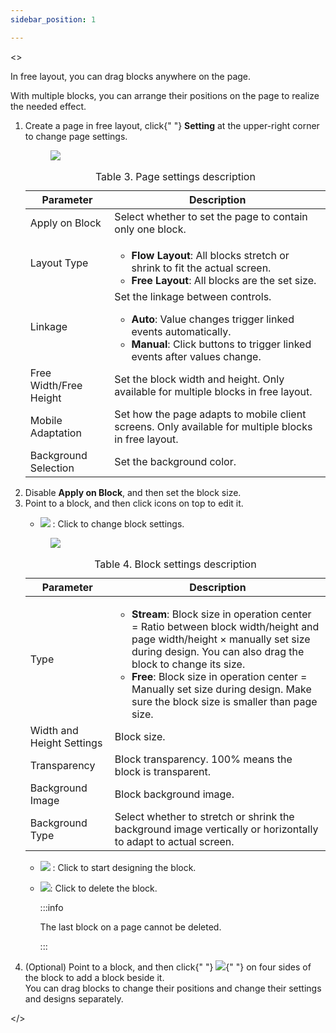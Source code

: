 ```yaml
---
sidebar_position: 1

---
```


<>
<div>
    <section className="section">
      <p>In free layout, you can drag blocks anywhere on the page.</p>
    </section>
  </div>
  <article
    className="nested3"
    aria-labelledby="arranging_page_blocks__title_ly2_yqq_j5b"
    id="arranging_page_blocks"
  >



<div>
<section className="section">
        <p>
          With multiple blocks, you can arrange their positions on the page to
          realize the needed effect.
        </p>
      </section>
      <section>
        <ol>
          <li className="stepexpand">
            <span>
              Create a page in free layout, click{" "}
              <strong>Setting</strong> at the upper-right
              corner to change page settings.
            </span>
            <div>
              <figure
                className="fignone"
                id="arranging_page_blocks__fig_kwr_l3v_35b"
              >
                <img
                  id="arranging_page_blocks__image_hh1_m3v_35b"
                  src="https://wordpressfreezonex.oss-cn-hangzhou.aliyuncs.com/appDesign/6.png"
                />
              </figure>
            </div>
            <div>
              <table
                id="arranging_page_blocks__table_d5k_52v_35b"
                className="frame-all"
              >
                <caption>
                  <span className="table--title-label">Table 3. </span>
                  <span id="arranging_page_blocks__title_e5k_52v_35b">
                    Page settings description
                  </span>
                </caption>
                <colgroup>
                  <col style={{ width: "30.48780487804878%" }} />
                  <col style={{ width: "69.51219512195121%" }} />
                </colgroup>
                <thead>
                  <tr>
                    <th id="arranging_page_blocks__table_d5k_52v_35b__entry__1">
                      Parameter
                    </th>
                    <th id="arranging_page_blocks__table_d5k_52v_35b__entry__2">
                      Description
                    </th>
                  </tr>
                </thead>
                <tbody>
                  <tr>
                    <td headers="arranging_page_blocks__table_d5k_52v_35b__entry__1">
                      Apply on Block
                    </td>
                    <td headers="arranging_page_blocks__table_d5k_52v_35b__entry__2">
                      Select whether to set the page to contain only one block.
                    </td>
                  </tr>
                  <tr>
                    <td headers="arranging_page_blocks__table_d5k_52v_35b__entry__1">
                      Layout Type
                    </td>
                    <td headers="arranging_page_blocks__table_d5k_52v_35b__entry__2">
                      <ul id="arranging_page_blocks__ul_utj_fqv_35b">
                        <li>
                          <strong>Flow Layout</strong>: All blocks stretch or
                          shrink to fit the actual screen.
                        </li>
                        <li>
                          <strong>Free Layout</strong>: All blocks are the set
                          size.
                        </li>
                      </ul>
                    </td>
                  </tr>
                  <tr>
                    <td headers="arranging_page_blocks__table_d5k_52v_35b__entry__1">
                      Linkage
                    </td>
                    <td headers="arranging_page_blocks__table_d5k_52v_35b__entry__2">
                      Set the linkage between controls.
                      <ul id="arranging_page_blocks__ul_d4l_dqv_35b">
                        <li>
                          <strong>Auto</strong>: Value changes trigger linked
                          events automatically.
                        </li>
                        <li>
                          <strong>Manual</strong>: Click buttons to trigger
                          linked events after values change.
                        </li>
                      </ul>
                    </td>
                  </tr>
                  <tr>
                    <td headers="arranging_page_blocks__table_d5k_52v_35b__entry__1">
                      Free Width/Free Height
                    </td>
                    <td headers="arranging_page_blocks__table_d5k_52v_35b__entry__2">
                      Set the block width and height. Only available for
                      multiple blocks in free layout.
                    </td>
                  </tr>
                  <tr>
                    <td headers="arranging_page_blocks__table_d5k_52v_35b__entry__1">
                      Mobile Adaptation
                    </td>
                    <td headers="arranging_page_blocks__table_d5k_52v_35b__entry__2">
                      Set how the page adapts to mobile client screens. Only
                      available for multiple blocks in free layout.
                    </td>
                  </tr>
                  <tr>
                    <td headers="arranging_page_blocks__table_d5k_52v_35b__entry__1">
                      Background Selection
                    </td>
                    <td headers="arranging_page_blocks__table_d5k_52v_35b__entry__2">
                      Set the background color.
                    </td>
                  </tr>
                </tbody>
              </table>
            </div>
          </li>
          <li className="stepexpand">
            <span>
              Disable <strong>Apply on Block</strong>, and
              then set the block size.
            </span>
          </li>
          <li className="stepexpand">
            <span>
              Point to a block, and then click icons on top to edit it.
            </span>
            <div>
              <ul id="arranging_page_blocks__ul_kkw_h5v_35b">
                <li>
                  <img
                    id="arranging_page_blocks__image_omb_3gv_35b"
                    src="https://wordpressfreezonex.oss-cn-hangzhou.aliyuncs.com/appDesign/Snap10.png"
                  />
                  : Click to change block settings.
                </li>
              </ul>
              <figure
                className="fignone"
                id="arranging_page_blocks__fig_odr_jgv_35b"
              >
                <img
                  id="arranging_page_blocks__image_ejw_kgv_35b"
                  src="https://wordpressfreezonex.oss-cn-hangzhou.aliyuncs.com/appDesign/4.png"
                />
              </figure>
              <table
                id="arranging_page_blocks__table_esn_rfv_35b"
                className="frame-all"
              >
                <caption>
                  <span className="table--title-label">Table 4. </span>
                  <span id="arranging_page_blocks__title_fsn_rfv_35b">
                    Block settings description
                  </span>
                </caption>
                <colgroup>
                  <col style={{ width: "19.72386587771203%" }} />
                  <col style={{ width: "80.27613412228797%" }} />
                </colgroup>
                <thead>
                  <tr>
                    <th id="arranging_page_blocks__table_esn_rfv_35b__entry__1">
                      Parameter
                    </th>
                    <th id="arranging_page_blocks__table_esn_rfv_35b__entry__2">
                      Description
                    </th>
                  </tr>
                </thead>
                <tbody>
                  <tr>
                    <td headers="arranging_page_blocks__table_esn_rfv_35b__entry__1">
                      Type
                    </td>
                    <td headers="arranging_page_blocks__table_esn_rfv_35b__entry__2">
                      <ul id="arranging_page_blocks__ul_f1n_tfv_35b">
                        <li>
                          <strong>Stream</strong>: Block size in operation
                          center = Ratio between block width/height and page
                          width/height × manually set size during design. You
                          can also drag the block to change its size.
                        </li>
                        <li>
                          <strong>Free</strong>: Block size in operation center
                          = Manually set size during design. Make sure the block
                          size is smaller than page size.
                        </li>
                      </ul>
                    </td>
                  </tr>
                  <tr>
                    <td headers="arranging_page_blocks__table_esn_rfv_35b__entry__1">
                      Width and Height Settings
                    </td>
                    <td headers="arranging_page_blocks__table_esn_rfv_35b__entry__2">
                      Block size.
                    </td>
                  </tr>
                  <tr>
                    <td headers="arranging_page_blocks__table_esn_rfv_35b__entry__1">
                      Transparency
                    </td>
                    <td headers="arranging_page_blocks__table_esn_rfv_35b__entry__2">
                      Block transparency. 100% means the block is transparent.
                    </td>
                  </tr>
                  <tr>
                    <td headers="arranging_page_blocks__table_esn_rfv_35b__entry__1">
                      Background Image
                    </td>
                    <td headers="arranging_page_blocks__table_esn_rfv_35b__entry__2">
                      Block background image.
                    </td>
                  </tr>
                  <tr>
                    <td headers="arranging_page_blocks__table_esn_rfv_35b__entry__1">
                      Background Type
                    </td>
                    <td headers="arranging_page_blocks__table_esn_rfv_35b__entry__2">
                      Select whether to stretch or shrink the background image
                      vertically or horizontally to adapt to actual screen.
                    </td>
                  </tr>
                </tbody>
              </table>
              <ul id="arranging_page_blocks__ul_rc5_35v_35b">
                <li>
                  <img
                    id="arranging_page_blocks__image_sc5_35v_35b"
                    src="https://wordpressfreezonex.oss-cn-hangzhou.aliyuncs.com/appDesign/Snap9.png"
                  />
                  : Click to start designing the block.
                </li>
              </ul>
              <ul id="arranging_page_blocks__ul_bzd_k5v_35b">
                <li>
                  <img
                    id="arranging_page_blocks__image_czd_k5v_35b"
                    src="https://wordpressfreezonex.oss-cn-hangzhou.aliyuncs.com/appDesign/8.png"
                  />: Click to delete the block.

:::info

The last block on a page cannot be deleted.

:::                  


</li>
              </ul>
            </div>
          </li>
          <li className="stepexpand">
            <span>
              (Optional) Point to a block, and then click{" "}
              <img
                id="arranging_page_blocks__image_kbq_c5v_35b"
                src="https://wordpressfreezonex.oss-cn-hangzhou.aliyuncs.com/appDesign/16.png"
              />{" "}
              on four sides of the block to add a block beside it.
            </span>
            <div>
              You can drag blocks to change their positions and change their
              settings and designs separately.
            </div>
          </li>
        </ol>
      </section>
    </div>
  </article>


</>

